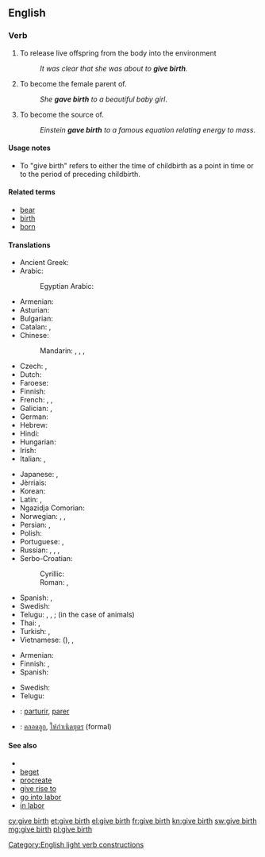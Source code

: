 ==English==

===Verb===
{{en-verb|head=[[give]] [[birth]]|gives birth|giving birth|gave birth|given birth}}

# {{context|intransitive|of [[viviparous]] animals|lang=en}} To release live offspring from the body into the environment
#: ''It was clear that she was about to '''give birth'''.''
# {{context|intransitive|with ''to''|of [[viviparous]] animals|lang=en}} To become the female parent of.
#: ''She '''gave birth''' to a beautiful baby girl''.
# {{context|intransitive|figuratively|usually|with ''to''|lang=en}} To become the source of.
#: ''Einstein '''gave birth''' to a famous equation relating energy to mass''.

====Usage notes====
* To "give birth" refers to either the time of childbirth as a point in time or to the period of {{term|labor}} preceding childbirth.

====Related terms====
* [[bear]]
* [[birth]]
* [[born]]

====Translations====
{{trans-top|produce new life}}
* Ancient Greek: {{t|grc|τίκτω|tr=tíktō|sc=polytonic}}
* Arabic: {{t+|ar|وُلِدَ|tr=wúlida}}
*: Egyptian Arabic: {{t|arz|ولد|tr=weled|sc=Arab}}
* Armenian: {{t|hy|ծնել|tr=çnel}}
* Asturian: {{t|ast|parir}}
* Bulgarian: {{t+|bg|раждам|tr=raždam}}
* Catalan: {{t+|ca|parir}}, {{t|ca|donar a llum}}
* Chinese:
*: Mandarin: {{t+|cmn|生|tr=shēng|sc=Hani}}, {{t+|cmn|生育|tr=shēngyù|sc=Hani}}, {{t+|cmn|產|sc=Hani}}, {{t+|cmn|产|tr=chǎn|sc=Hani}}
* Czech: {{t+|cs|porodit}}, {{t|cs|rodit}}
* Dutch: {{t+|nl|baren}}
* Faroese: {{t+|fo|eiga}}
* Finnish: {{t+|fi|synnyttää}}
* French: {{t+|fr|mettre au monde}}, {{t+|fr|accoucher}}, {{t+|fr|donner naissance}}
* Galician: {{t+|gl|parir}}, {{t|gl|dar a luz}}
* German: {{t+|de|gebären}}
* Hebrew: {{t|he|הוליד|tr=holíd}}
* Hindi: {{t|hi|जन्म देना|tr=janma denā}}
* Hungarian: {{t+|hu|szül}}
* Irish: {{t|ga|beir}}
* Italian: {{t|it|dare alla luce}}, {{t+|it|partorire}}
{{trans-mid}}
* Japanese: {{t|ja|生む|tr=うむ, umu}}, {{t|ja|産む|tr=うむ, umu}}
* Jèrriais: {{t|roa-jer|accouocher}}
* Korean: {{t+|ko|낳다|tr=nata|sc=Hang}}
* Latin: {{t|la|pariō}}, {{t+|la|creo}}
* Ngazidja Comorian: {{t|zdj|uzaya}}
* Norwegian: {{t+|no|bære}}, {{t+|no|fram}}, {{t+|no|føde}}
* Persian: {{t|fa|وضع حمل}}, {{t+|fa|زاییدن|tr=zāyidan}}
* Polish: {{t+|pl|urodzić}}
* Portuguese: {{t+|pt|dar à luz}}, {{t+|pt|parir}}
* Russian: {{t+|ru|рожать|impf|tr=rožát’}}, {{t+|ru|родить|pf|tr=rodít’}}, {{qualifier|bookish}} {{t+|ru|производить на свет|tr=proizvodít’ na svet}} {{impf}}, {{t|ru|произвести на свет|pf|tr=proizvestí na svet}}
* Serbo-Croatian:
*: Cyrillic: {{t|sh|родити}}
*: Roman: {{t+|sh|roditi}}, {{t|sh|donjeti na svijet}}
* Spanish: {{t|es|dar a luz}}, {{t+|es|parir}}
* Swedish: {{t+|sv|föda}}
* Telugu: {{t+|te|కను|tr=kanu}}, {{t+|te|ప్రసవించు|tr=prasaviMchu}}, {{t+|te|జన్మనిచ్చు|tr=janmaniccu}}; {{t+|te|ఈను|tr=eenu}} (in the case of animals)
* Thai: {{t+|th|ประสูติ|tr=bprà-sòot}}, {{t+|th|ตกลูก|tr=dtòk-lôok}}
* Turkish: {{t+|tr|doğurmak}}, {{t+|tr|dünyaya getirmek}}
* Vietnamese: {{t+|vi|sinh}} ({{t|vi|生|sc=Hani}}), {{t+|vi|sinh sản}}, {{t+|vi|sinh ra}}
{{trans-bottom}}

{{trans-top|to become the source of}}
* Armenian: {{t|hy|ծնել|tr=çnel}}
* Finnish: {{t+|fi|keksiä}}, {{t+|fi|luoda}}
* Spanish: {{t+|es|parir}}
{{trans-mid}}
* Swedish: {{t+|sv|kläcka}}
* Telugu: {{t+|te|జన్మనిచ్చు|tr=janmaniccu}}
{{trans-bottom}}

{{checktrans-top}}
* {{ttbc|ia}}: [[parturir]], [[parer]]
* {{ttbc|th}}: [[คลอดลูก]], [[ให้กำเนิดบุตร]] (formal)
{{trans-bottom}}

====See also====
* {{pedia|Childbirth}}
* [[beget]]
* [[procreate]]
* [[give rise to]]
* [[go into labor]]
* [[in labor]]

[[Category:English light verb constructions]]

[[cy:give birth]]
[[et:give birth]]
[[el:give birth]]
[[fr:give birth]]
[[kn:give birth]]
[[sw:give birth]]
[[mg:give birth]]
[[pl:give birth]]